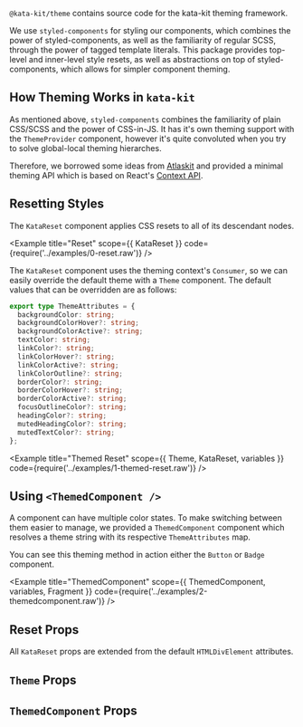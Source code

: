 

`@kata-kit/theme` contains source code for the kata-kit theming framework.

We use `styled-components` for styling our components, which combines the power of styled-components, as well as the familiarity of regular SCSS, through the power of tagged template literals. This package provides top-level and inner-level style resets, as well as abstractions on top of styled-components, which allows for simpler component theming.

## How Theming Works in `kata-kit`

As mentioned above, `styled-components` combines the familiarity of plain CSS/SCSS and the power of CSS-in-JS. It has it's own theming support with the `ThemeProvider` component, however it's quite convoluted when you try to solve global-local theming hierarches.

Therefore, we borrowed some ideas from [Atlaskit](https://atlaskit.atlassian.com/packages/core/theme) and provided a minimal theming API which is based on React's [Context API](https://reactjs.org/docs/context.html).

## Resetting Styles

The `KataReset` component applies CSS resets to all of its descendant nodes.

<Example title="Reset" scope={{ KataReset }} code={require('../examples/0-reset.raw')} />

The `KataReset` component uses the theming context's `Consumer`, so we can easily override the default theme with a `Theme` component. The default values that can be overridden are as follows:

```typescript
export type ThemeAttributes = {
  backgroundColor: string;
  backgroundColorHover?: string;
  backgroundColorActive?: string;
  textColor: string;
  linkColor?: string;
  linkColorHover?: string;
  linkColorActive?: string;
  linkColorOutline?: string;
  borderColor?: string;
  borderColorHover?: string;
  borderColorActive?: string;
  focusOutlineColor?: string;
  headingColor?: string;
  mutedHeadingColor?: string;
  mutedTextColor?: string;
};
```

<Example title="Themed Reset" scope={{ Theme, KataReset, variables }} code={require('../examples/1-themed-reset.raw')} />

## Using `<ThemedComponent />`

A component can have multiple color states. To make switching between them easier to manage, we provided a `ThemedComponent` component which resolves a theme string with its respective `ThemeAttributes` map.

You can see this theming method in action either the `Button` or `Badge` component.

<Example title="ThemedComponent" scope={{ ThemedComponent, variables, Fragment }} code={require('../examples/2-themedcomponent.raw')} />

## Reset Props

All `KataReset` props are extended from the default `HTMLDivElement` attributes.

## `Theme` Props

<Props props={themeProps} />

## `ThemedComponent` Props

<Props props={themedComponentProps} />
